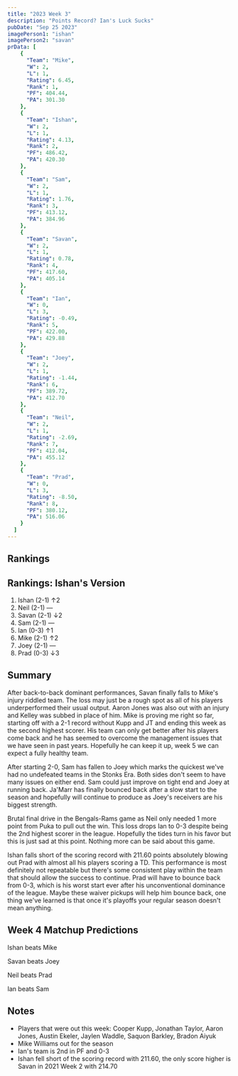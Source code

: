 ```yaml
---
title: "2023 Week 3"
description: "Points Record? Ian's Luck Sucks"
pubDate: "Sep 25 2023"
imagePerson1: "ishan"
imagePerson2: "savan"
prData: [
	{
	  "Team": "Mike",
	  "W": 2,
	  "L": 1,
	  "Rating": 6.45,
	  "Rank": 1,
	  "PF": 404.44,
	  "PA": 301.30
	},
	{
	  "Team": "Ishan",
	  "W": 2,
	  "L": 1,
	  "Rating": 4.13,
	  "Rank": 2,
	  "PF": 486.42,
	  "PA": 420.30
	},
	{
	  "Team": "Sam",
	  "W": 2,
	  "L": 1,
	  "Rating": 1.76,
	  "Rank": 3,
	  "PF": 413.12,
	  "PA": 384.96
	},
	{
	  "Team": "Savan",
	  "W": 2,
	  "L": 1,
	  "Rating": 0.78,
	  "Rank": 4,
	  "PF": 417.60,
	  "PA": 405.14
	},
	{
	  "Team": "Ian",
	  "W": 0,
	  "L": 3,
	  "Rating": -0.49,
	  "Rank": 5,
	  "PF": 422.00,
	  "PA": 429.88
	},
	{
	  "Team": "Joey",
	  "W": 2,
	  "L": 1,
	  "Rating": -1.44,
	  "Rank": 6,
	  "PF": 389.72,
	  "PA": 412.70
	},
	{
	  "Team": "Neil",
	  "W": 2,
	  "L": 1,
	  "Rating": -2.69,
	  "Rank": 7,
	  "PF": 412.04,
	  "PA": 455.12
	},
	{
	  "Team": "Prad",
	  "W": 0,
	  "L": 3,
	  "Rating": -8.50,
	  "Rank": 8,
	  "PF": 380.12,
	  "PA": 516.06
	}
  ]
---
```



## Rankings

<PowerRankingTable client:load data={frontmatter.prData} />

## Rankings: Ishan's Version

1. Ishan (2-1) ↑2
2. Neil (2-1) —
3. Savan (2-1) ↓2
4. Sam (2-1) —
5. Ian (0-3) ↑1
6. Mike (2-1) ↑2
7. Joey (2-1) —
8. Prad (0-3) ↓3

## Summary

After back-to-back dominant performances, Savan finally falls to Mike's injury riddled team. The loss may just be a rough spot as all
of his players underperformed their usual output. Aaron Jones was also out with an injury and Kelley was subbed in place of him. Mike
is proving me right so far, starting off with a 2-1 record without Kupp and JT and ending this week as the second highest scorer. His 
team can only get better after his players come back and he has seemed to overcome the management issues that we have seen in past years. 
Hopefully he can keep it up, week 5 we can expect a fully healthy team.

After starting 2-0, Sam has fallen to Joey which marks the quickest we've had no undefeated teams in the Stonks Era. Both sides don't
seem to have many issues on either end. Sam could just improve on tight end and Joey at running back. Ja'Marr has finally bounced back
after a slow start to the season and hopefully will continue to produce as Joey's receivers are his biggest strength.

Brutal final drive in the Bengals-Rams game as Neil only needed 1 more point from Puka to pull out the win. This loss drops Ian to 0-3
despite being the 2nd highest scorer in the league. Hopefully the tides turn in his favor but this is just sad at this point. Nothing
more can be said about this game.

Ishan falls short of the scoring record with 211.60 points absolutely blowing out Prad with almost all his players scoring a TD. This
performance is most definitely not repeatable but there's some consistent play within the team that should allow the success to continue.
Prad will have to bounce back from 0-3, which is his worst start ever after his unconventional dominance of the league. Maybe these waiver
pickups will help him bounce back, one thing we've learned is that once it's playoffs your regular season doesn't mean anything.

## Week 4 Matchup Predictions

Ishan beats Mike

Savan beats Joey

Neil beats Prad

Ian beats Sam

## Notes

* Players that were out this week: Cooper Kupp, Jonathan Taylor, Aaron Jones, Austin Ekeler, Jaylen Waddle, Saquon Barkley, Bradon Aiyuk
* Mike Williams out for the season
* Ian's team is 2nd in PF and 0-3
* Ishan fell short of the scoring record with 211.60, the only score higher is Savan in 2021 Week 2 with 214.70